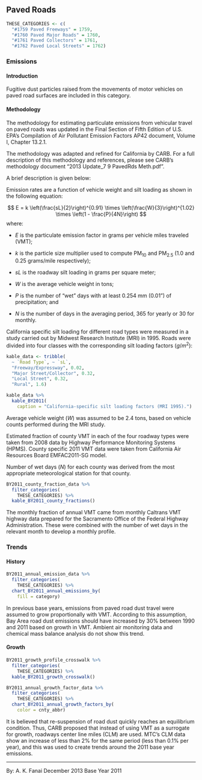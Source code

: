 ## Paved Roads {#misc-road-paved}

```r
THESE_CATEGORIES <- c(
  "#1759 Paved Freeways" = 1759,
  "#1760 Paved Major Roads" = 1760,
  "#1761 Paved Collectors" = 1761,
  "#1762 Paved Local Streets" = 1762)
```

### Emissions

#### Introduction {-}

Fugitive dust particles raised from the movements of motor vehicles on paved road surfaces are included in this category.

#### Methodology {#misc-road-paved-methodology -}

The methodology for estimating particulate emissions from vehicular travel on paved roads was updated in the Final Section of Fifth Edition of U.S. EPA's Compilation of Air Pollutant Emission Factors AP42 document, Volume I, Chapter 13.2.1.

The methodology was adapted and refined for California by CARB. For a full description of this methodology and references, please see CARB's methodology document “2013 Update_7 9 PavedRds Meth.pdf”.

A brief description is given below:

Emission rates are a function of vehicle weight and silt loading as shown in the following equation:

$$
E = k \left(\frac{sL}{2}\right)^{0.91} \times \left(\frac{W}{3}\right)^{1.02} \times \left(1 - \frac{P}{4N}\right)
$$
where: 

<div class="nobullet">

- $E$ is the particulate emission factor in grams per vehicle miles traveled (VMT);

- $k$ is the particle size multiplier used to compute PM~10~ and PM~2.5~ (1.0 and 0.25 grams/mile respectively);

- $sL$ is the roadway silt loading in grams per square meter;

- $W$ is the average vehicle weight in tons;

- $P$ is the number of "wet" days with at least 0.254 mm (0.01") of precipitation; and

- $N$ is the number of days in the averaging period, 365 for yearly or 30 for monthly.
 
</div>

California specific silt loading for different road types were measured in a study carried out by Midwest Research Institute (MRI) in 1995. Roads were divided into four classes with the corresponding silt loading factors ($g/m^2$):

```r
kable_data <- tribble(
  ~ `Road Type`, ~ `sL`,
  "Freeway/Expressway", 0.02,
  "Major Street/Collector", 0.32,
  "Local Street", 0.32,
  "Rural", 1.6)

kable_data %>%
  kable_BY2011(
    caption = "California-specific silt loading factors (MRI 1995).")
```

Average vehicle weight ($W$) was assumed to be 2.4 tons, based on vehicle counts performed during the MRI study.

Estimated fraction of county VMT in each of the four roadway types were taken from 2008 data by Highway Performance Monitoring Systems (HPMS). County specific 2011 VMT data were taken from California Air Resources Board EMFAC2011-SG model.

Number of wet days ($N$) for each county was derived from the most appropriate meteorological station for that county.

```r
BY2011_county_fraction_data %>%
  filter_categories(
    THESE_CATEGORIES) %>%
  kable_BY2011_county_fractions()
```

The monthly fraction of annual VMT came from monthly Caltrans VMT highway data prepared for the Sacramento Office of the Federal Highway Administration. These were combined with the number of wet days in the relevant month to develop a monthly profile.

### Trends {#misc-road-paved-trend}

#### History {-}

```r
BY2011_annual_emission_data %>%
  filter_categories(
    THESE_CATEGORIES) %>%
  chart_BY2011_annual_emissions_by(
    fill = category) 
```

In previous base years, emissions from paved road dust travel were assumed to grow proportionally with VMT. According to this assumption, Bay Area road dust emissions should have increased by 30% between 1990 and 2011 based on growth in VMT. Ambient air monitoring data and chemical mass balance analysis do not show this trend.

#### Growth {- #misc-road-paved-growth}

```r
BY2011_growth_profile_crosswalk %>%
  filter_categories(
    THESE_CATEGORIES) %>%
  kable_BY2011_growth_crosswalk()
```

```r
BY2011_annual_growth_factor_data %>%
  filter_categories(
    THESE_CATEGORIES) %>%
  chart_BY2011_annual_growth_factors_by(
    color = cnty_abbr) 
```

It is believed that re-suspension of road dust quickly reaches an equilibrium condition. Thus, CARB proposed that instead of using VMT as a surrogate for growth, roadways center line miles (CLM) are used. MTC's CLM data show an increase of less than 2% for the same period (less than 0.1% per year), and this was used to create trends around the 2011 base year emissions.

***

By: A. K. Fanai 
December 2013
Base Year 2011
